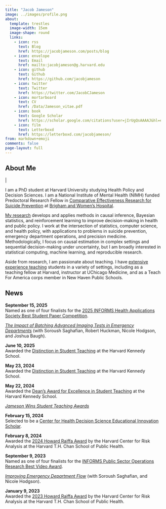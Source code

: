 ```yaml
---
title: "Jacob Jameson"
image: ../images/profile.png
about:
  template: trestles
  image-width: 15em
  image-shape: round
  links:
    - icon: rss
      text: Blog
      href: https://jacobjameson.com/posts/blog
    - icon: envelope
      text: Email
      href: mailto:jacobjameson@g.harvard.edu
    - icon: github
      text: Github
      href: https://github.com/jacobjameson
    - icon: twitter
      text: Twitter
      href: https://twitter.com/JacobCJameson
    - icon: mortarboard
      text: CV
      href: /Data/Jameson_vitae.pdf
    - icon: book
      text: Google Scholar
      href: https://scholar.google.com/citations?user=jIrUgQsAAAAJ&hl=en
    - icon: film
      text: Letterboxd
      href: https://letterboxd.com/jacobjameson/
from: markdown+emoji
comments: false
page-layout: full
---
```


## About Me

<div class="flex">
<p class="header-sub-title" id="word"></p>
<p class="header-sub-title blink">|</p>
</div>

I am a PhD student at Harvard University studying Health Policy and Decision Sciences. I am a National Institute of Mental Health (NIMH) funded Predoctoral Research Fellow in [Comparative Effectiveness Research for Suicide Prevention](https://causalab.sph.harvard.edu/suicideprevention/) at [Brigham and Women's Hospital](https://www.brighamandwomens.org).

[My research](research.qmd) develops and applies methods in causal inference, Bayesian statistics, and reinforcement learning to improve decision-making in health and public policy. I work at the intersection of statistics, computer science, and health policy, with applications to problems in suicide prevention, emergency department operations, and precision medicine. Methodologically, I focus on causal estimation in complex settings and sequential decision-making under uncertainty, but I am broadly interested in statistical computing, machine learning, and reproducible research.

Aside from research, I am passionate about teaching. I have [extensive experience teaching](teaching.qmd) students in a variety of settings, including as a teaching fellow at Harvard, instructor at UChicago Medicine, and as a Teach For America corps member in New Haven Public Schools. 

## News

<div class="news-block">
**September 15, 2025**  
Named as one of four finalists for the [2025 INFORMS Health Applications Society Best Student Paper Competition](https://connect.informs.org/discussion/finalists-of-the-2025-informs-has-best-student-paper-competition). 

[*The Impact of Batching Advanced Imaging Tests in Emergency Departments*](https://papers.ssrn.com/sol3/papers.cfm?abstract_id=5193207) (with Soroush Saghafian, Robert Huckman, Nicole Hodgson, and Joshua Baugh).
</div>

<div class="news-block">
**June 10, 2025**  
Awarded the [Distinction in Student Teaching](/Data/Distinction Award 2025.pdf) at the Harvard Kennedy School.
</div>

<div class="news-block">
**May 23, 2024**  
Awarded the [Distinction in Student Teaching](/Data/Distinction Award 2024.pdf) at the Harvard Kennedy School.
</div>

<div class="news-block">
**May 22, 2024**  
Awarded the [Dean’s Award for Excellence in Student Teaching](https://www.hks.harvard.edu/more/about/leadership-administration/academic-deans-office/slate/research-and-innovation/making/teaching#recipients) at the Harvard Kennedy School.

[*Jameson Wins Student Teaching Awards*](https://chds.hsph.harvard.edu/jameson-wins-student-teaching-award/)
</div>

<div class="news-block">
**February 15, 2024**  
Selected to be a [Center for Health Decision Science Educational Innovation Scholar](https://chds.hsph.harvard.edu/chds-welcomes-new-educational-innovation-scholar/).
</div>


<div class="news-block">
**February 8, 2024**  
Awarded the [2024 Howard Raiffa Award](https://chds.hsph.harvard.edu/2024-raiffa-fund-awards/) by the Harvard Center for Risk Analysis at the Harvard T.H. Chan School of Public Health.
</div>

<div class="news-block">
**September 9, 2023**  
Named as one of four finalists for the [INFORMS Public Sector Operations Research Best Video Award](https://connect.informs.org/discussion/psor-best-paper-and-best-video-competition-results).

[*Improving Emergency Department Flow*](https://www.youtube.com/watch?v=do6j8G9qUoM) (with Soroush Saghafian, and Nicole Hodgson).
</div>


<div class="news-block">
**January 9, 2023**  
Awarded the [2023 Howard Raiffa Award](https://chds.hsph.harvard.edu/jameson-receives-raiffa-award/) by the Harvard Center for Risk Analysis at the Harvard T.H. Chan School of Public Health.
</div>




<script>
const words = ["Data scientist  ", "Teacher  ", "Health policy researcher  ", "Decision scientist  "];
let i = 0;
let timer;

function typingEffect() {
let word = words[i].split("");
var loopTyping = function() {
if (word.length > 0) {
document.getElementById('word').innerHTML += word.shift();
} else {
deletingEffect();
return false;
};
timer = setTimeout(loopTyping, 100);
};
loopTyping();
};

function deletingEffect() {
let word = words[i].split("");
var loopDeleting = function() {
if (word.length > 0) {
word.pop();
document.getElementById('word').innerHTML = word.join("");
} else {
if (words.length > (i + 1)) {
i++;
} else {
i = 0;
};
typingEffect();
return false;
};
timer = setTimeout(loopDeleting, 80);
};
loopDeleting();
};

typingEffect();

</script>


